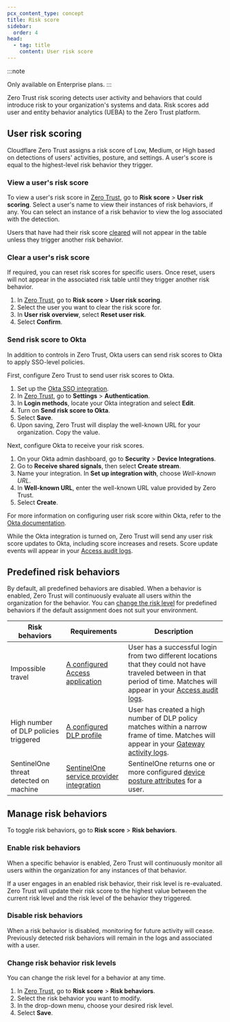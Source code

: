 ```yaml
---
pcx_content_type: concept
title: Risk score
sidebar:
  order: 4
head:
  - tag: title
    content: User risk score
---
```


:::note

Only available on Enterprise plans.
:::

Zero Trust risk scoring detects user activity and behaviors that could introduce risk to your organization's systems and data. Risk scores add user and entity behavior analytics (UEBA) to the Zero Trust platform.

## User risk scoring

Cloudflare Zero Trust assigns a risk score of Low, Medium, or High based on detections of users' activities, posture, and settings. A user's score is equal to the highest-level risk behavior they trigger.

### View a user's risk score

To view a user's risk score in [Zero Trust](https://one.dash.cloudflare.com/), go to **Risk score** > **User risk scoring**. Select a user's name to view their instances of risk behaviors, if any. You can select an instance of a risk behavior to view the log associated with the detection.

Users that have had their risk score [cleared](#clear-a-users-risk-score) will not appear in the table unless they trigger another risk behavior.

### Clear a user's risk score

If required, you can reset risk scores for specific users. Once reset, users will not appear in the associated risk table until they trigger another risk behavior.

1. In [Zero Trust](https://one.dash.cloudflare.com/), go to **Risk score** > **User risk scoring**.
2. Select the user you want to clear the risk score for.
3. In **User risk overview**, select **Reset user risk**.
4. Select **Confirm**.

### Send risk score to Okta

In addition to controls in Zero Trust, Okta users can send risk scores to Okta to apply SSO-level policies.

First, configure Zero Trust to send user risk scores to Okta.

1. Set up the [Okta SSO integration](/cloudflare-one/identity/idp-integration/okta/).
2. In [Zero Trust](https://one.dash.cloudflare.com/), go to **Settings** > **Authentication**.
3. In **Login methods**, locate your Okta integration and select **Edit**.
4. Turn on **Send risk score to Okta**.
5. Select **Save**.
6. Upon saving, Zero Trust will display the well-known URL for your organization. Copy the value.

Next, configure Okta to receive your risk scores.

1. On your Okta admin dashboard, go to **Security** > **Device Integrations**.
2. Go to **Receive shared signals**, then select **Create stream**.
3. Name your integration. In **Set up integration with**, choose _Well-known URL_.
4. In **Well-known URL**, enter the well-known URL value provided by Zero Trust.
5. Select **Create**.

For more information on configuring user risk score within Okta, refer to the [Okta documentation](https://help.okta.com/oie/en-us/content/topics/itp/overview.htm).

While the Okta integration is turned on, Zero Trust will send any user risk score updates to Okta, including score increases and resets. Score update events will appear in your [Access audit logs](/cloudflare-one/insights/logs/audit-logs/).

## Predefined risk behaviors

By default, all predefined behaviors are disabled. When a behavior is enabled, Zero Trust will continuously evaluate all users within the organization for the behavior. You can [change the risk level](#change-risk-behavior-risk-levels) for predefined behaviors if the default assignment does not suit your environment.

| Risk behaviors                         | Requirements                                                                                                | Description                                                                                                                                                                                                            |
| -------------------------------------- | ----------------------------------------------------------------------------------------------------------- | ---------------------------------------------------------------------------------------------------------------------------------------------------------------------------------------------------------------------- |
| Impossible travel                      | [A configured Access application](/cloudflare-one/applications/)                                            | User has a successful login from two different locations that they could not have traveled between in that period of time. Matches will appear in your [Access audit logs](/cloudflare-one/insights/logs/audit-logs/). |
| High number of DLP policies triggered  | [A configured DLP profile](/cloudflare-one/policies/data-loss-prevention/dlp-profiles/)                     | User has created a high number of DLP policy matches within a narrow frame of time. Matches will appear in your [Gateway activity logs](/cloudflare-one/insights/logs/gateway-logs/).                                  |
| SentinelOne threat detected on machine | [SentinelOne service provider integration](/cloudflare-one/identity/devices/service-providers/sentinelone/) | SentinelOne returns one or more configured [device posture attributes](/cloudflare-one/identity/devices/service-providers/sentinelone/#device-posture-attributes) for a user.                                          |

## Manage risk behaviors

To toggle risk behaviors, go to **Risk score** > **Risk behaviors**.

### Enable risk behaviors

When a specific behavior is enabled, Zero Trust will continuously monitor all users within the organization for any instances of that behavior.

If a user engages in an enabled risk behavior, their risk level is re-evaluated. Zero Trust will update their risk score to the highest value between the current risk level and the risk level of the behavior they triggered.

### Disable risk behaviors

When a risk behavior is disabled, monitoring for future activity will cease. Previously detected risk behaviors will remain in the logs and associated with a user.

### Change risk behavior risk levels

You can change the risk level for a behavior at any time.

1. In [Zero Trust](https://one.dash.cloudflare.com/), go to **Risk score** > **Risk behaviors**.
2. Select the risk behavior you want to modify.
3. In the drop-down menu, choose your desired risk level.
4. Select **Save**.
